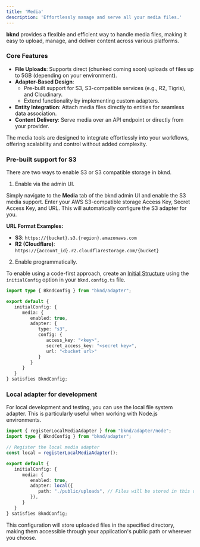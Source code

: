 ```yaml
---
title: 'Media'
description: 'Effortlessly manage and serve all your media files.'
---
```


**bknd** provides a flexible and efficient way to handle media files, making it easy to upload, manage, and deliver content across various platforms.

### **Core Features**
- **File Uploads**: Supports direct (chunked coming soon) uploads of files up to 5GB (depending
on your environment).
- **Adapter-Based Design**:
   - Pre-built support for S3, S3-compatible services (e.g., R2, Tigris), and Cloudinary.
   - Extend functionality by implementing custom adapters.
- **Entity Integration**: Attach media files directly to entities for seamless data association.
- **Content Delivery**: Serve media over an API endpoint or directly from your provider.

The media tools are designed to integrate effortlessly into your workflows, offering scalability
and control without added complexity.

### Pre-built support for S3

There are two ways to enable S3 or S3 compatible storage in bknd. 

1. Enable via the admin UI.

Simply navigate to the **Media** tab of the bknd admin UI and enable the S3 media support. 
Enter your AWS S3-compatible storage Access Key, Secret Access Key, and URL. 
This will automatically configure the S3 adapter for you.

**URL Format Examples:**
- **S3**: `https://{bucket}.s3.{region}.amazonaws.com`
- **R2 (Cloudflare)**: `https://{account_id}.r2.cloudflarestorage.com/{bucket}` 

2. Enable programmatically.

To enable using a code-first approach, create an [Initial Structure](/usage/database#initial-structure) using the 
`initialConfig` option in your `bknd.config.ts` file. 

```typescript bknd.config.ts
import type { BkndConfig } from "bknd/adapter";

export default {
   initialConfig: {
      media: {
         enabled: true,
         adapter: {
            type: "s3",
            config: {
               access_key: "<key>",
               secret_access_key: "<secret key>",
               url: "<bucket url>"
            }
         }
      }
   }
} satisfies BkndConfig;
```

### Local adapter for development

For local development and testing, you can use the local file system adapter. This is particularly useful when working with Node.js environments.

```typescript bknd.config.ts
import { registerLocalMediaAdapter } from "bknd/adapter/node";
import type { BkndConfig } from "bknd/adapter";

// Register the local media adapter
const local = registerLocalMediaAdapter();

export default {
   initialConfig: {
      media: {
         enabled: true,
         adapter: local({
            path: "./public/uploads", // Files will be stored in this directory
         }),
      }
   }
} satisfies BkndConfig;
```

This configuration will store uploaded files in the specified directory, 
making them accessible through your application's public path or wherever 
you choose.
